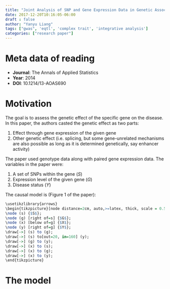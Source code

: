 ```yaml
---
title: "Joint Analysis of SNP and Gene Expression Data in Genetic Association Studies of Complex Diseases"
date: 2017-12-20T10:16:05-06:00
draft : false
author: "Yanyu Liang"
tags: ["gwas", 'eqtl', 'complex trait', 'integrative analysis']
categories: ["research paper"]
---
```


# Meta data of reading

* **Journal**: The Annals of Applied Statistics
* **Year**: 2014
* **DOI**: 10.1214/13-AOAS690

# Motivation

The goal is to assess the genetic effect of the specific gene on the disease. In this paper, the authors casted the genetic effect as two parts:

  1. Effect through gene expression of the given gene
  2. Other genetic effect (i.e. splicing, but some gene-unrelated mechanisms are also possible as long as it is determined genetically, say enhancer activity)

The paper used genotype data along with paired gene expression data. The variables in the paper were:

  1. A set of SNPs within the gene ($S$)
  2. Expression level of the given gene ($G$)
  3. Disease status ($Y$)

The causal model is (Figure 1 of the paper):

```r
\usetikzlibrary{arrows}
\begin{tikzpicture}[node distance=2cm, auto,>=latex, thick, scale = 0.5]
\node (s) {$S$};
\node (g) [right of=s] {$G$};
\node (x) [below of=g] {$X$};
\node (y) [right of=g] {$Y$};
\draw[->] (s) to (g);
\draw[->] (s) to[out=20, in=160] (y);
\draw[->] (g) to (y);
\draw[->] (x) to (s);
\draw[->] (x) to (g);
\draw[->] (x) to (y);
\end{tikzpicture}
```

# The model
